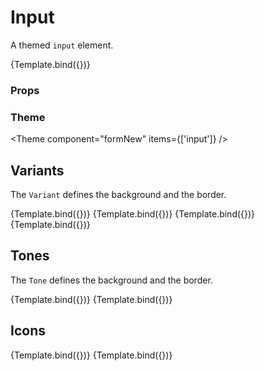 
<Meta title="Components/FormNew/primitive/Input" component={Input} />

# Input

A themed `input` element.


<Canvas>
  <Story
    name="Default"
    args={{
      placeholder: '',
      disabled: false,
      iconStart: 'None',
      iconEnd: 'None',
    }}
    argTypes={{
      iconStart: {
        options: ['None', 'Search', 'Badge'],
        mapping: {
          None: undefined,
          Search: IconSearch,
          Badge: IconBadge,
        },
        control: { type: 'select' },
      },
      iconEnd: {
        options: ['None', 'Search', 'Badge'],
        mapping: {
          None: undefined,
          Search: IconSearch,
          Badge: IconBadge,
        },
        control: { type: 'select' },
      },
    }}
  >
    {Template.bind({})}
  </Story>
</Canvas>

### Props

<ArgsTable story="Default" />

### Theme

<Theme component="formNew" items={['input']} />

## Variants

The `Variant` defines the background and the border.

<Canvas>
  <Story
    name="VariantGhost"
    args={{
      placeholder: 'Ghost',
      variant: FormVariant.ghost,
    }}
  >
    {Template.bind({})}
  </Story>
  <Story
    name="VariantSoft"
    args={{
      placeholder: 'Soft',
      variant: FormVariant.soft,
    }}
  >
    {Template.bind({})}
  </Story>
  <Story
    name="VariantSolid"
    args={{
      placeholder: 'Solid',
      variant: FormVariant.solid,
    }}
  >
    {Template.bind({})}
  </Story>
  <Story
    name="VariantTransparent"
    args={{
      placeholder: 'Transparent',
      variant: FormVariant.transparent,
    }}
  >
    {Template.bind({})}
  </Story>
</Canvas>

## Tones

The `Tone` defines the background and the border.

<Canvas>
  <Story
    name="ToneNeutral"
    args={{
      placeholder: 'Neutral',
      tone: FormTone.neutral,
    }}
  >
    {Template.bind({})}
  </Story>
  <Story
    name="ToneCritical"
    args={{
      placeholder: 'Critical',
      tone: FormTone.critical,
    }}
  >
    {Template.bind({})}
  </Story>
</Canvas>

## Icons

<Canvas>
  <Story
    name="IconStart"
    args={{
      iconStart: IconSearch,
      placeholder: 'Search',
    }}
  >
    {Template.bind({})}
  </Story>
  <Story
    name="IconEnd"
    args={{
      iconEnd: IconBadge,
      placeholder: 'Name',
    }}
  >
    {Template.bind({})}
  </Story>
</Canvas>
